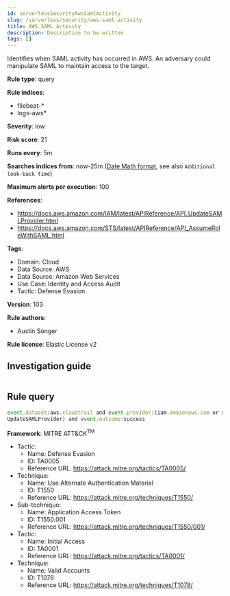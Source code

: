 ```yaml
---
id: serverlessSecurityAwsSamlActivity
slug: /serverless/security/aws-saml-activity
title: AWS SAML Activity
description: Description to be written
tags: []
---
```


<div id="aws-saml-activity"></div>

Identifies when SAML activity has occurred in AWS. An adversary could manipulate SAML to maintain access to the target.

**Rule type**: query

**Rule indices**: 

* filebeat-*
* logs-aws*

**Severity**: low

**Risk score**: 21

**Runs every**: 5m

**Searches indices from**: now-25m ([Date Math format](((ref))/common-options.html#date-math), see also <DocLink id="serverlessSecurityRulesUiCreate" section="set-the-rules-schedule">`Additional look-back time`</DocLink>)

**Maximum alerts per execution**: 100

**References**: 

* https://docs.aws.amazon.com/IAM/latest/APIReference/API_UpdateSAMLProvider.html
* https://docs.aws.amazon.com/STS/latest/APIReference/API_AssumeRoleWithSAML.html

**Tags**: 

* Domain: Cloud
* Data Source: AWS
* Data Source: Amazon Web Services
* Use Case: Identity and Access Audit
* Tactic: Defense Evasion

**Version**: 103

**Rule authors**: 

* Austin Songer

**Rule license**: Elastic License v2

## Investigation guide

```markdown

```

## Rule query

```js
event.dataset:aws.cloudtrail and event.provider:(iam.amazonaws.com or sts.amazonaws.com) and event.action:(Assumerolewithsaml or
UpdateSAMLProvider) and event.outcome:success

```

**Framework**: MITRE ATT&CK<sup>TM</sup>

* Tactic:
    * Name: Defense Evasion
    * ID: TA0005
    * Reference URL: https://attack.mitre.org/tactics/TA0005/
* Technique:
    * Name: Use Alternate Authentication Material
    * ID: T1550
    * Reference URL: https://attack.mitre.org/techniques/T1550/
* Sub-technique:
    * Name: Application Access Token
    * ID: T1550.001
    * Reference URL: https://attack.mitre.org/techniques/T1550/001/
* Tactic:
    * Name: Initial Access
    * ID: TA0001
    * Reference URL: https://attack.mitre.org/tactics/TA0001/
* Technique:
    * Name: Valid Accounts
    * ID: T1078
    * Reference URL: https://attack.mitre.org/techniques/T1078/

